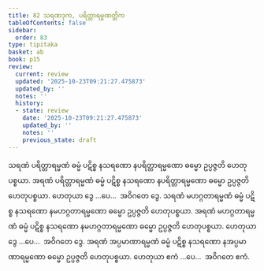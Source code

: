 ```yaml
---
title: 82 သရဏဒုက, ပရိတ္တာရမ္မဏတ္တိက
tableOfContents: false
sidebar:
  order: 83
type: tipitaka
basket: ab
book: p15
review:
  current: review
  updated: '2025-10-23T09:21:27.475873'
  updated_by: ''
  notes: ''
  history:
  - state: review
    date: '2025-10-23T09:21:27.475873'
    updated_by: ''
    notes: ''
    previous_state: draft
---
```



<ReviewStatus review={frontmatter.review} showDetails={true} />

<HypothesisAnnotation frontmatter={frontmatter} />

<DynamicBreadcrumb />

<Division number="94" book="p15" e="ch" v="40" p="241">

<Paragraph number="259" book="p15">
သရဏံ ပရိတ္တာရမ္မဏံ ဓမ္မံ ပဋိစ္စ နသရဏော နပရိတ္တာရမ္မဏော ဓမ္မော ဥပ္ပဇ္ဇတိ ဟေတုပစ္စယာ. အရဏံ ပရိတ္တာရမ္မဏံ ဓမ္မံ ပဋိစ္စ နသရဏော နပရိတ္တာရမ္မဏော ဓမ္မော ဥပ္ပဇ္ဇတိ ဟေတုပစ္စယာ. ဟေတုယာ ဒွေ …ပေ…  အဝိဂတေ ဒွေ.
</Paragraph>

<Paragraph number="260" book="p15">
သရဏံ မဟဂ္ဂတာရမ္မဏံ ဓမ္မံ ပဋိစ္စ နသရဏော နမဟဂ္ဂတာရမ္မဏော ဓမ္မော ဥပ္ပဇ္ဇတိ ဟေတုပစ္စယာ. အရဏံ မဟဂ္ဂတာရမ္မဏံ ဓမ္မံ ပဋိစ္စ နသရဏော နမဟဂ္ဂတာရမ္မဏော ဓမ္မော ဥပ္ပဇ္ဇတိ ဟေတုပစ္စယာ. ဟေတုယာ ဒွေ …ပေ…  အဝိဂတေ ဒွေ.
</Paragraph>

<Paragraph number="261" book="p15">
အရဏံ အပ္ပမာဏာရမ္မဏံ ဓမ္မံ ပဋိစ္စ နသရဏော နအပ္ပမာဏာရမ္မဏော ဓမ္မော ဥပ္ပဇ္ဇတိ ဟေတုပစ္စယာ. ဟေတုယာ ဧကံ …ပေ…  အဝိဂတေ ဧကံ.
</Paragraph>
</Division>